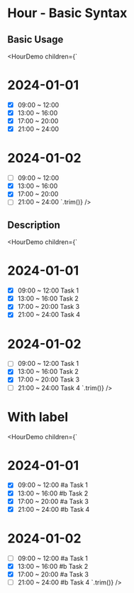 # Hour - Basic Syntax


## Basic Usage

<HourDemo
        children={`
# 2024-01-01
- [x] 09:00 ~ 12:00
- [x] 13:00 ~ 16:00
- [x] 17:00 ~ 20:00
- [x] 21:00 ~ 24:00
# 2024-01-02
- [ ] 09:00 ~ 12:00
- [x] 13:00 ~ 16:00
- [x] 17:00 ~ 20:00
- [ ] 21:00 ~ 24:00
`.trim()}
/>

## Description

<HourDemo
        children={`
# 2024-01-01
- [x] 09:00 ~ 12:00 Task 1
- [x] 13:00 ~ 16:00 Task 2
- [x] 17:00 ~ 20:00 Task 3
- [x] 21:00 ~ 24:00 Task 4
# 2024-01-02
- [ ] 09:00 ~ 12:00 Task 1
- [x] 13:00 ~ 16:00 Task 2
- [x] 17:00 ~ 20:00 Task 3
- [ ] 21:00 ~ 24:00 Task 4
`.trim()}
/>

# With label

<HourDemo
        children={`
# 2024-01-01
- [x] 09:00 ~ 12:00 #a Task 1
- [x] 13:00 ~ 16:00 #b Task 2
- [x] 17:00 ~ 20:00 #a Task 3
- [x] 21:00 ~ 24:00 #b Task 4
# 2024-01-02
- [ ] 09:00 ~ 12:00 #a Task 1
- [x] 13:00 ~ 16:00 #b Task 2
- [x] 17:00 ~ 20:00 #a Task 3
- [ ] 21:00 ~ 24:00 #b Task 4
`.trim()}
/>
